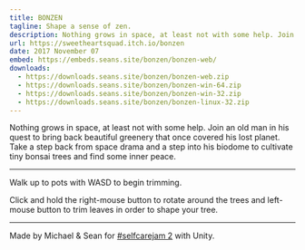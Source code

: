 ```yaml
---
title: BONZEN
tagline: Shape a sense of zen.
description: Nothing grows in space, at least not with some help. Join an old man in his quest to bring back beautiful greenery that once covered his lost planet. Take a step back from space drama and a step into his biodome to cultivate tiny bonsai trees and find some inner peace.
url: https://sweetheartsquad.itch.io/bonzen
date: 2017 November 07
embed: https://embeds.seans.site/bonzen/bonzen-web/
downloads:
  - https://downloads.seans.site/bonzen/bonzen-web.zip
  - https://downloads.seans.site/bonzen/bonzen-win-64.zip
  - https://downloads.seans.site/bonzen/bonzen-win-32.zip
  - https://downloads.seans.site/bonzen/bonzen-linux-32.zip
---
```

Nothing grows in space, at least not with some help. Join an old man in his quest to bring back beautiful greenery that once covered his lost planet. Take a step back from space drama and a step into his biodome to cultivate tiny bonsai trees and find some inner peace.

---

Walk up to pots with WASD to begin trimming.

Click and hold the right-mouse button to rotate around the trees and left-mouse button to trim leaves in order to shape your tree.

---

Made by Michael & Sean for [#selfcarejam 2](https://itch.io/jam/self-care-jam-2) with Unity.
